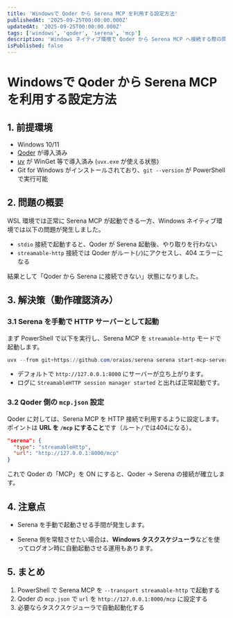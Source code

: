 ```yaml
---
title: 'Windowsで Qoder から Serena MCP を利用する設定方法'
publishedAt: '2025-09-25T00:00:00.000Z'
updatedAt: '2025-09-25T00:00:00.000Z'
tags: ['windows', 'qoder', 'serena', 'mcp']
description: 'Windows ネイティブ環境で Qoder から Serena MCP へ接続する際の問題と、HTTPサーバーモードを利用した解決策について解説します。'
isPublished: false
---
```


# Windowsで Qoder から Serena MCP を利用する設定方法

## 1. 前提環境

* Windows 10/11
* [Qoder](https://qoder.com) が導入済み
* [uv](https://github.com/astral-sh/uv) が WinGet 等で導入済み (`uvx.exe` が使える状態)
* Git for Windows がインストールされており、`git --version` が PowerShell で実行可能

## 2. 問題の概要

WSL 環境では正常に Serena MCP が起動できる一方、Windows ネイティブ環境では以下の問題が発生しました。

* `stdio` 接続で起動すると、Qoder が Serena 起動後、やり取りを行わない
* `streamable-http` 接続では Qoder がルート(`/`)にアクセスし、404 エラーになる

結果として「Qoder から Serena に接続できない」状態になりました。

## 3. 解決策（動作確認済み）

### 3.1 Serena を手動で HTTP サーバーとして起動

まず PowerShell で以下を実行し、Serena MCP を `streamable-http` モードで起動します。

```powershell
uvx --from git+https://github.com/oraios/serena serena start-mcp-server --context ide-assistant --transport streamable-http
```

* デフォルトで `http://127.0.0.1:8000` にサーバーが立ち上がります。
* ログに `StreamableHTTP session manager started` と出れば正常起動です。

### 3.2 Qoder 側の `mcp.json` 設定

Qoder に対しては、Serena MCP を HTTP 接続で利用するように設定します。
ポイントは **URL を `/mcp` にすること**です（ルート`/`では404になる）。

```json
"serena": {
  "type": "streamableHttp",
  "url": "http://127.0.0.1:8000/mcp"
}
```

これで Qoder の「MCP」を ON にすると、Qoder → Serena の接続が確立します。

## 4. 注意点

- Serena を手動で起動させる手間が発生します。
* Serena 側を常駐させたい場合は、**Windows タスクスケジューラ**などを使ってログオン時に自動起動させる運用もあります。

## 5. まとめ

1. PowerShell で Serena MCP を `--transport streamable-http` で起動する
2. Qoder の `mcp.json` で `url` を `http://127.0.0.1:8000/mcp` に設定する
3. 必要ならタスクスケジューラで自動起動化する
